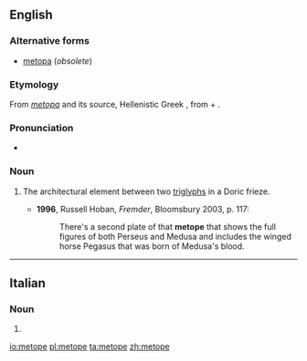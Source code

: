 ==English==

===Alternative forms===
* [[metopa]] (''obsolete'')

===Etymology===
From {{etyl|la|en}} ''[[metopa]]'' and its source, Hellenistic Greek {{term|μετόπη|tr=metopē|lang=grc}}, from {{etyl|grc|en}} {{term|μετά||[[meta-]]|tr=meta|lang=grc}} + {{term|ὀπή||hole|tr=opē|lang=grc}}.

===Pronunciation===
* {{IPA|/ˈmɛtəʊp/|/ˈmɛtəpi/}}

===Noun===
{{en-noun}}

# {{context|architecture|lang=en}} The architectural element between two [[triglyphs]] in a Doric frieze.
#* '''1996''', Russell Hoban, ''Fremder'', Bloomsbury 2003, p. 117:
#*: There's a second plate of that '''metope''' that shows the full figures of both Perseus and Medusa and includes the winged horse Pegasus that was born of Medusa's blood.

----

==Italian==

===Noun===
{{head|it}} {{f}}

# {{plural of|metopa|lang=it}}

[[io:metope]]
[[pl:metope]]
[[ta:metope]]
[[zh:metope]]